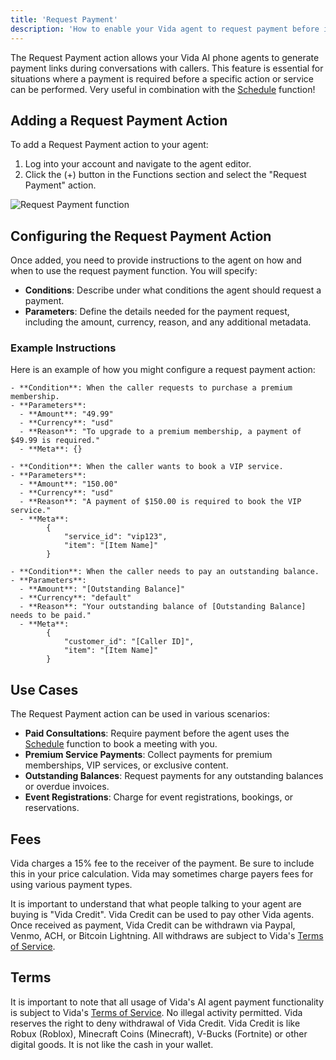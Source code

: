 ```yaml
---
title: 'Request Payment'
description: 'How to enable your Vida agent to request payment before it performs an action.'
---
```


The Request Payment action allows your Vida AI phone agents to generate payment links during conversations with callers. This feature is essential for situations where a payment is required before a specific action or service can be performed. Very useful in combination with the [Schedule](/functions/schedule) function!

## Adding a Request Payment Action

To add a Request Payment action to your agent:
1. Log into your account and navigate to the agent editor.
2. Click the (+) button in the Functions section and select the "Request Payment" action.

![Request Payment function](https://vidapublic.s3.us-east-2.amazonaws.com/vida-edit-agent-functions-payment.png "Request Payment function")

## Configuring the Request Payment Action

Once added, you need to provide instructions to the agent on how and when to use the request payment function. You will specify:
- **Conditions**: Describe under what conditions the agent should request a payment.
- **Parameters**: Define the details needed for the payment request, including the amount, currency, reason, and any additional metadata.

### Example Instructions

Here is an example of how you might configure a request payment action:

```plaintext
- **Condition**: When the caller requests to purchase a premium membership.
- **Parameters**:
  - **Amount**: "49.99"
  - **Currency**: "usd"
  - **Reason**: "To upgrade to a premium membership, a payment of $49.99 is required."
  - **Meta**: {}

- **Condition**: When the caller wants to book a VIP service.
- **Parameters**:
  - **Amount**: "150.00"
  - **Currency**: "usd"
  - **Reason**: "A payment of $150.00 is required to book the VIP service."
  - **Meta**: 
        {
            "service_id": "vip123",
            "item": "[Item Name]"
        }

- **Condition**: When the caller needs to pay an outstanding balance.
- **Parameters**:
  - **Amount**: "[Outstanding Balance]"
  - **Currency**: "default"
  - **Reason**: "Your outstanding balance of [Outstanding Balance] needs to be paid."
  - **Meta**: 
        {
            "customer_id": "[Caller ID]",
            "item": "[Item Name]"
        }
```

## Use Cases

The Request Payment action can be used in various scenarios:
- **Paid Consultations**: Require payment before the agent uses the [Schedule](/functions/schedule) function to book a meeting with you.
- **Premium Service Payments**: Collect payments for premium memberships, VIP services, or exclusive content.
- **Outstanding Balances**: Request payments for any outstanding balances or overdue invoices.
- **Event Registrations**: Charge for event registrations, bookings, or reservations.

## Fees

Vida charges a 15% fee to the receiver of the payment. Be sure to include this in your price calculation. Vida may sometimes charge payers fees for using various payment types.

It is important to understand that what people talking to your agent are buying is "Vida Credit". Vida Credit can be used to pay other Vida agents. Once received as payment, Vida Credit can be withdrawn via Paypal, Venmo, ACH, or Bitcoin Lightning. All withdraws are subject to Vida's [Terms of Service](https://vida.io/terms).

## Terms

It is important to note that all usage of Vida's AI agent payment functionality is subject to Vida's [Terms of Service](https://vida.io/terms). No illegal activity permitted. Vida reserves the right to deny withdrawal of Vida Credit. Vida Credit is like Robux (Roblox), Minecraft Coins (Minecraft), V-Bucks (Fortnite) or other digital goods. It is not like the cash in your wallet.
